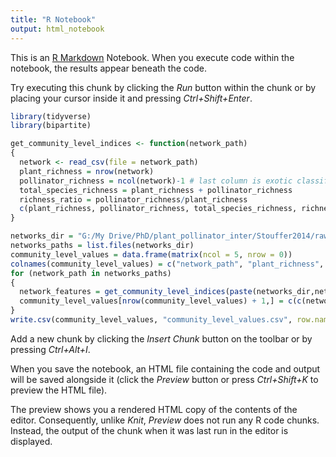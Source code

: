 ```yaml
---
title: "R Notebook"
output: html_notebook
---
```


This is an [R Markdown](http://rmarkdown.rstudio.com) Notebook. When you execute code within the notebook, the results appear beneath the code. 

Try executing this chunk by clicking the *Run* button within the chunk or by placing your cursor inside it and pressing *Ctrl+Shift+Enter*. 

```r
library(tidyverse)
library(bipartite)

get_community_level_indices <- function(network_path)
{
  network <- read_csv(file = network_path)
  plant_richness = nrow(network)
  pollinator_richness = ncol(network)-1 # last column is exotic classification
  total_species_richness = plant_richness + pollinator_richness
  richness_ratio = pollinator_richness/plant_richness
  c(plant_richness, pollinator_richness, total_species_richness, richness_ratio)
}

networks_dir = "G:/My Drive/PhD/plant_pollinator_inter/Stouffer2014/raw_CSVs/networks/"
networks_paths = list.files(networks_dir)
community_level_values = data.frame(matrix(ncol = 5, nrow = 0))
colnames(community_level_values) = c("network_path", "plant_richness", "pollinator_richness", "total_species_richness", "richness_ratio")
for (network_path in networks_paths)
{
  network_features = get_community_level_indices(paste(networks_dir,network_path, sep=""))
  community_level_values[nrow(community_level_values) + 1,] = c(c(network_path),network_features)
}
write.csv(community_level_values, "community_level_values.csv", row.names = TRUE)

```

Add a new chunk by clicking the *Insert Chunk* button on the toolbar or by pressing *Ctrl+Alt+I*.

When you save the notebook, an HTML file containing the code and output will be saved alongside it (click the *Preview* button or press *Ctrl+Shift+K* to preview the HTML file).

The preview shows you a rendered HTML copy of the contents of the editor. Consequently, unlike *Knit*, *Preview* does not run any R code chunks. Instead, the output of the chunk when it was last run in the editor is displayed.
